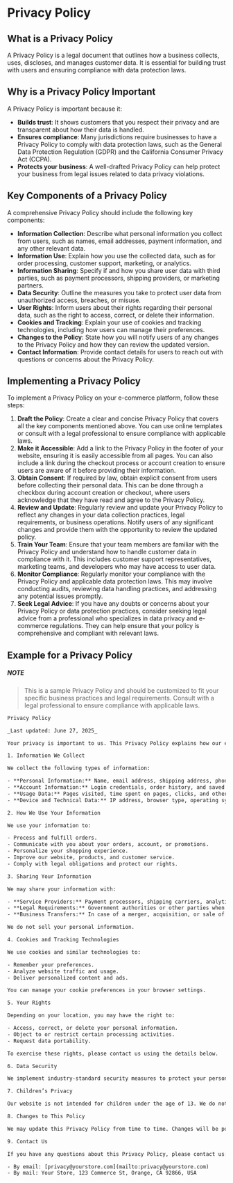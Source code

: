
# Privacy Policy

## What is a Privacy Policy

A Privacy Policy is a legal document that outlines how a business collects, uses, discloses, and manages customer data. It is essential for building trust with users and ensuring compliance with data protection laws.

## Why is a Privacy Policy Important

A Privacy Policy is important because it:

- **Builds trust**: It shows customers that you respect their privacy and are transparent about how their data is handled.
- **Ensures compliance**: Many jurisdictions require businesses to have a Privacy Policy to comply with data protection laws, such as the General Data Protection Regulation (GDPR) and the California Consumer Privacy Act (CCPA).
- **Protects your business**: A well-drafted Privacy Policy can help protect your business from legal issues related to data privacy violations.

## Key Components of a Privacy Policy

A comprehensive Privacy Policy should include the following key components:

- **Information Collection**: Describe what personal information you collect from users, such as names, email addresses, payment information, and any other relevant data.
- **Information Use**: Explain how you use the collected data, such as for order processing, customer support, marketing, or analytics.
- **Information Sharing**: Specify if and how you share user data with third parties, such as payment processors, shipping providers, or marketing partners.
- **Data Security**: Outline the measures you take to protect user data from unauthorized access, breaches, or misuse.
- **User Rights**: Inform users about their rights regarding their personal data, such as the right to access, correct, or delete their information.
- **Cookies and Tracking**:
  Explain your use of cookies and tracking technologies, including how users can manage their preferences.
- **Changes to the Policy**: State how you will notify users of any changes to the Privacy Policy and how they can review the updated version.
- **Contact Information**: Provide contact details for users to reach out with questions or concerns about the Privacy Policy.

## Implementing a Privacy Policy

To implement a Privacy Policy on your e-commerce platform, follow these steps:

1. **Draft the Policy**: Create a clear and concise Privacy Policy that covers all the key components mentioned above. You can use online templates or consult with a legal professional to ensure compliance with applicable laws.
2. **Make it Accessible**: Add a link to the Privacy Policy in the footer of your website, ensuring it is easily accessible from all pages. You can also include a link during the checkout process or account creation to ensure users are aware of it before providing their information.
3. **Obtain Consent**: If required by law, obtain explicit consent from users before collecting their personal data. This can be done through a checkbox during account creation or checkout, where users acknowledge that they have read and agree to the Privacy Policy.
4. **Review and Update**: Regularly review and update your Privacy Policy to reflect any changes in your data collection practices, legal requirements, or business operations. Notify users of any significant changes and provide them with the opportunity to review the updated policy.
5. **Train Your Team**: Ensure that your team members are familiar with the Privacy Policy and understand how to handle customer data in compliance with it. This includes customer support representatives, marketing teams, and developers who may have access to user data.
6. **Monitor Compliance**: Regularly monitor your compliance with the Privacy Policy and applicable data protection laws. This may involve conducting audits, reviewing data handling practices, and addressing any potential issues promptly.
7. **Seek Legal Advice**: If you have any doubts or concerns about your Privacy Policy or data protection practices, consider seeking legal advice from a professional who specializes in data privacy and e-commerce regulations. They can help ensure that your policy is comprehensive and compliant with relevant laws.

## Example for a Privacy Policy

##### NOTE

> This is a sample Privacy Policy and should be customized to fit your specific business practices and legal requirements. Consult with a legal professional to ensure compliance with applicable laws.

```txt
Privacy Policy

_Last updated: June 27, 2025_

Your privacy is important to us. This Privacy Policy explains how our e-commerce platform ("we", "us", or "our") collects, uses, shares, and protects your personal information when you visit our website and use our services.

1. Information We Collect

We collect the following types of information:

- **Personal Information:** Name, email address, shipping address, phone number, and payment details.
- **Account Information:** Login credentials, order history, and saved preferences.
- **Usage Data:** Pages visited, time spent on pages, clicks, and other website interaction data.
- **Device and Technical Data:** IP address, browser type, operating system, and referring URLs.

2. How We Use Your Information

We use your information to:

- Process and fulfill orders.
- Communicate with you about your orders, account, or promotions.
- Personalize your shopping experience.
- Improve our website, products, and customer service.
- Comply with legal obligations and protect our rights.

3. Sharing Your Information

We may share your information with:

- **Service Providers:** Payment processors, shipping carriers, analytics providers, and other partners who help us operate our business.
- **Legal Requirements:** Government authorities or other parties when required by law or to protect our rights.
- **Business Transfers:** In case of a merger, acquisition, or sale of assets.

We do not sell your personal information.

4. Cookies and Tracking Technologies

We use cookies and similar technologies to:

- Remember your preferences.
- Analyze website traffic and usage.
- Deliver personalized content and ads.

You can manage your cookie preferences in your browser settings.

5. Your Rights

Depending on your location, you may have the right to:

- Access, correct, or delete your personal information.
- Object to or restrict certain processing activities.
- Request data portability.

To exercise these rights, please contact us using the details below.

6. Data Security

We implement industry-standard security measures to protect your personal information from unauthorized access, use, or disclosure.

7. Children’s Privacy

Our website is not intended for children under the age of 13. We do not knowingly collect personal information from children.

8. Changes to This Policy

We may update this Privacy Policy from time to time. Changes will be posted on this page with an updated effective date.

9. Contact Us

If you have any questions about this Privacy Policy, please contact us:

- By email: [privacy@yourstore.com](mailto:privacy@yourstore.com)
- By mail: Your Store, 123 Commerce St, Orange, CA 92866, USA
```

<BackToTop />
